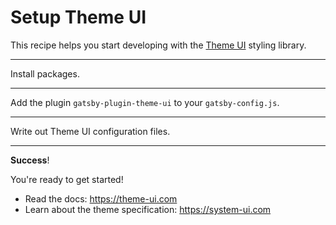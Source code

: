 # Setup Theme UI

This recipe helps you start developing with the [Theme UI](https://theme-ui.com) styling library.

<Config name="gatsbyjs/add-theme-ui" />

---

Install packages.

<NPMPackage name="theme-ui" />
<NPMPackage name="gatsby-plugin-theme-ui" />

---

Add the plugin `gatsby-plugin-theme-ui` to your `gatsby-config.js`.

<GatsbyPlugin name="gatsby-plugin-theme-ui" />

---

Write out Theme UI configuration files.

<ShadowFile
  theme="gatsby-plugin-theme-ui"
  path="src/gatsby-plugin-theme-ui/index.js"
/>

<File
  content="export default {}"
  path="src/gatsby-plugin-theme-ui/components.js"
/>

---

**Success**!

You're ready to get started!

- Read the docs: https://theme-ui.com
- Learn about the theme specification: https://system-ui.com
